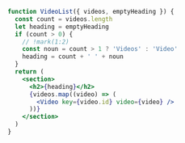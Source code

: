 ```jsx
function VideoList({ videos, emptyHeading }) {
  const count = videos.length
  let heading = emptyHeading
  if (count > 0) {
    // !mark(1:2)
    const noun = count > 1 ? 'Videos' : 'Video'
    heading = count + ' ' + noun
  }
  return (
    <section>
      <h2>{heading}</h2>
      {videos.map((video) => (
        <Video key={video.id} video={video} />
      ))}
    </section>
  )
}
```
